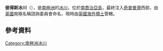 {{coord|54|8|S|37|33|W|display=title}}

'''彼得斯冰川'''（{{lang-en|Peters Glacier}}），是[[南極洲|南極洲]]的[[冰川|冰川]]，位於[[南喬治亞島|南喬治亞島]]，最終注入[[奇普曼灣|奇普曼灣]]西部，由[[英國|英國]]南極名稱諮詢委員會命名，現時由[[英國海外領土|英國海外領土]]管轄。

==參考資料==
{{usgs-gazetteer}}

{{Antarctica-geo-stub}}
[[Category:南極洲冰川|Category:南極洲冰川]]